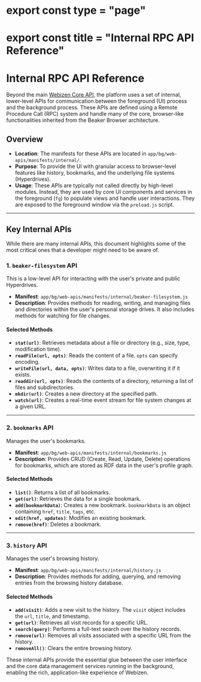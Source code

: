 # export const type = "page"
# export const title = "Internal RPC API Reference"
# Internal RPC API Reference

Beyond the main [Webizen Core API](./webizen-api), the platform uses a set of internal, lower-level APIs for communication between the foreground (UI) process and the background process. These APIs are defined using a Remote Procedure Call (RPC) system and handle many of the core, browser-like functionalities inherited from the Beaker Browser architecture.

## Overview

-   **Location**: The manifests for these APIs are located in `app/bg/web-apis/manifests/internal/`.
-   **Purpose**: To provide the UI with granular access to browser-level features like history, bookmarks, and the underlying file systems (Hyperdrives).
-   **Usage**: These APIs are typically not called directly by high-level modules. Instead, they are used by core UI components and services in the foreground (`fg`) to populate views and handle user interactions. They are exposed to the foreground window via the `preload.js` script.

---

## Key Internal APIs

While there are many internal APIs, this document highlights some of the most critical ones that a developer might need to be aware of.

### 1. `beaker-filesystem` API

This is a low-level API for interacting with the user's private and public Hyperdrives.

-   **Manifest**: `app/bg/web-apis/manifests/internal/beaker-filesystem.js`
-   **Description**: Provides methods for reading, writing, and managing files and directories within the user's personal storage drives. It also includes methods for watching for file changes.

#### Selected Methods

-   **`stat(url)`**: Retrieves metadata about a file or directory (e.g., size, type, modification time).
-   **`readFile(url, opts)`**: Reads the content of a file. `opts` can specify encoding.
-   **`writeFile(url, data, opts)`**: Writes data to a file, overwriting it if it exists.
-   **`readdir(url, opts)`**: Reads the contents of a directory, returning a list of files and subdirectories.
-   **`mkdir(url)`**: Creates a new directory at the specified path.
-   **`watch(url)`**: Creates a real-time event stream for file system changes at a given URL.

---

### 2. `bookmarks` API

Manages the user's bookmarks.

-   **Manifest**: `app/bg/web-apis/manifests/internal/bookmarks.js`
-   **Description**: Provides CRUD (Create, Read, Update, Delete) operations for bookmarks, which are stored as RDF data in the user's profile graph.

#### Selected Methods

-   **`list()`**: Returns a list of all bookmarks.
-   **`get(url)`**: Retrieves the data for a single bookmark.
-   **`add(bookmarkData)`**: Creates a new bookmark. `bookmarkData` is an object containing `href`, `title`, `tags`, etc.
-   **`edit(href, updates)`**: Modifies an existing bookmark.
-   **`remove(href)`**: Deletes a bookmark.

---

### 3. `history` API

Manages the user's browsing history.

-   **Manifest**: `app/bg/web-apis/manifests/internal/history.js`
-   **Description**: Provides methods for adding, querying, and removing entries from the browsing history database.

#### Selected Methods

-   **`add(visit)`**: Adds a new visit to the history. The `visit` object includes the `url`, `title`, and timestamp.
-   **`get(url)`**: Retrieves all visit records for a specific URL.
-   **`search(query)`**: Performs a full-text search over the history records.
-   **`remove(url)`**: Removes all visits associated with a specific URL from the history.
-   **`removeAll()`**: Clears the entire browsing history.

These internal APIs provide the essential glue between the user interface and the core data management services running in the background, enabling the rich, application-like experience of Webizen.

